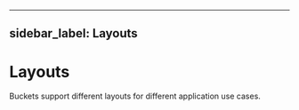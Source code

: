
---
sidebar_label: Layouts
---

# Layouts


Buckets support different layouts for different application use cases.

<DocCardList/>
